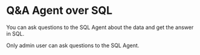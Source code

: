 # Q&A Agent over SQL

You can ask questions to the SQL Agent about the data and get the answer in SQL.

Only admin user can ask questions to the SQL Agent.

<Grid cols={2} className="py-4">
    <div>
        <DataTable loadData="example_data" height={400} />
    </div>
    <div className="p-4 bg-gray-50 rounded-lg shadow-sm border border-gray-200 hover:shadow-md transition-shadow">
        <LLM postData="sql_agent" />
    </div>
</Grid>
